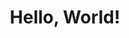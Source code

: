 ---
title: Hello, World!
description: This is a page in my Starlight-powered site
sidebar: {
    title: "Hello, World!",
    path: "/docs/"
}
---